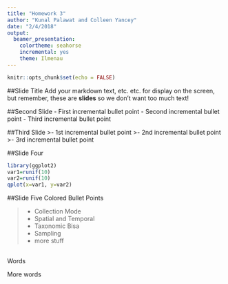 ```yaml
---
title: "Homework 3"
author: "Kunal Palawat and Colleen Yancey"
date: "2/4/2018"
output: 
  beamer_presentation: 
    colortheme: seahorse
    incremental: yes
    theme: Ilmenau
---
```


```r
knitr::opts_chunk$set(echo = FALSE)
```

##Slide Title
Add your markdown text, etc. etc. for display on the screen, but remember, these are **slides** so we don't want too much text!

##Second Slide
- First incremental bullet point
- Second incremental bullet point
- Third incremental bullet point

##Third Slide
>- 1st incremental bullet point
>- 2nd incremental bullet point
>- 3rd incremental bullet point

$$
%this is a non-printing comment in LaTex
$$

##Slide Four
```r
library(ggplot2)
var1=runif(10)
var2=runif(10)
qplot(x=var1, y=var2)
```

##Slide Five
Colored Bullet Points

>- Collection Mode
>- \color{gray} Spatial and Temporal
>- \color{red} Taxonomic Bisa
>- \color{pink} Sampling
>- \color{black} more stuff

##
 \begin{picture}(320,250)
 \put(15,10){\includegraphics[height=6cm]
 {celtic.jpg}}
 \put(200,10){\includegraphics[height=6cm]
 {celtic.jpg}}
 \put(00,220){\begin{minipage}[t]{1\linewidth}
 {Choose a point on the unit circle. Connect it to the origin with a line of length one, and denote the angle between that line and the horizontal coordinate axis by $\theta$.}
 \end{minipage}}
 \end{picture}

##
Words

\bigskip
\bigskip
\bigskip
\bigskip

More words